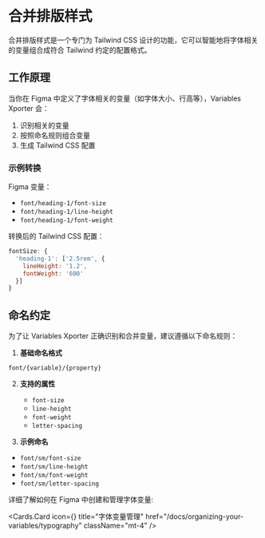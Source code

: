 
# 合并排版样式

合并排版样式是一个专门为 Tailwind CSS 设计的功能，它可以智能地将字体相关的变量组合成符合 Tailwind 约定的配置格式。

## 工作原理

当你在 Figma 中定义了字体相关的变量（如字体大小、行高等），Variables Xporter 会：

1. 识别相关的变量
2. 按照命名规则组合变量
3. 生成 Tailwind CSS 配置

### 示例转换

Figma 变量：
- `font/heading-1/font-size`
- `font/heading-1/line-height`
- `font/heading-1/font-weight`


转换后的 Tailwind CSS 配置：
```js
fontSize: {
  'heading-1': ['2.5rem', {
    lineHeight: '1.2',
    fontWeight: '600'
  }]
}
```

## 命名约定

为了让 Variables Xporter 正确识别和合并变量，建议遵循以下命名规则：

1. **基础命名格式**

`font/{variable}/{property}`


2. **支持的属性**
   - `font-size`
   - `line-height`
   - `font-weight`
   - `letter-spacing`

3. **示例命名**

- `font/sm/font-size`
- `font/sm/line-height`
- `font/sm/font-weight`
- `font/sm/letter-spacing`


详细了解如何在 Figma 中创建和管理字体变量:

  <Cards.Card
    icon={<Type  />}
    title="字体变量管理"
    href="/docs/organizing-your-variables/typography"
    className="mt-4"
  />
